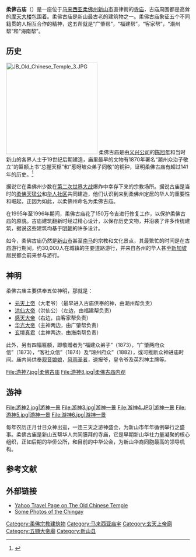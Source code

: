 {{Infobox religious building
| name                  = 柔佛古廟
| native_name           = Kuil Kuno Johor <br/> Johor Ancient Temple
| native_name_lang      =
| former_names          =
| alternate_names       =
| image                 = Kuil Kuno JB (220307).jpg
| caption               = 柔佛古庙外观
| location              = [[新山市|新山市]]
| coordinates           = {{coord|1|27|37.3|N|103|45|47.1|E|display=inline,title}}
| religious_affiliation = [[道教|道教]]
|district           = [[新山县|新山县]]
|state              = {{flagicon|Johor}} [[柔佛州|柔佛州]]
|country            = {{MYS}}
| deity                 = 
| festival              = 
| founded_by            = [[陈旭年|陈旭年]]
| established           = 
| groundbreaking        = 
| year_completed        = 1870年
<ref name="Johor Bahru Old Chinese temple background">{{cite web|url=https://www.nst.com.my/news/2016/04/137144/bonded-tradition|title=Bonded in tradition|author=Peggy Loh|publisher=New Straits Times|date=4 April 2016|access-date=8 March 2019|archive-date=2019-03-27|archive-url=https://web.archive.org/web/20190327085748/https://www.nst.com.my/news/2016/04/137144/bonded-tradition|dead-url=no}}</ref>
| architecture_type     = [[寺庙|寺庙]]
| architecture_style    = [[中国传统建筑|中式]]
}}

{{Infobox Chinese
|s=柔佛古庙 
|t=柔佛古廟
|p=róu fó gǔ miào
|en="Johor Ancient Temple"
}}

'''柔佛古庙'''（{{lang-ms|Kuil Kuno Johor}}）是一座位于[[马来西亚|马来西亚]][[柔佛州|柔佛州]][[新山市|新山市]]直律街的[[寺庙|寺庙]]，古庙周围都是高耸的[[摩天大楼|摩天大楼]]包围着。柔佛古庙是新山最古老的建筑物之一。柔佛古庙象征五个不同籍贯的人相互合作的精神，这五帮就是“广肇帮”，“福建帮”，“客家帮”，“潮州帮”和“海南帮”。

==历史==
[[File:JB_Old_Chinese_Temple_3.JPG|250px]]
柔佛古庙是由[[义兴公司|义兴公司]]的[[陈旭年|陈旭年]]和当时新山的各界人士于19世纪后期建造，庙里最早的文物有1870年署名“潮州众治子敬立”的匾额上书“总握天枢”和“惹呀坡众弟子同敬”的铜钟，证明柔佛古庙有超过141年的历史。<ref name="HIS">{{cite web|url=http://www.jb-tionghua.org.my/gumiao/gumiao.htm |title=History of Johor Bahru Old Chinese Temple |accessdate=2007-10-01 |publisher=Persekutuan Tiong-Hua |archiveurl=https://web.archive.org/web/20070917040204/http://www.jb-tionghua.org.my/gumiao/gumiao.htm |archivedate=2007-09-17 |deadurl=yes }}</ref>

据说它在柔佛州少数在[[第二次世界大战|第二次世界大战]]爆炸中幸存下来的宗教场所。据说古庙是当时的[[柔佛|柔佛]][[天猛公|天猛公]]和[[华人社区|华人社区]]共同建造，他们认识到来到柔佛州定居的华人的重要性和崛起，正因为如此，以柔佛州命名为柔佛古庙。

在1995年至1996年期间，柔佛古庙花了150万令吉进行修复工作，以保护柔佛古庙的原貌。古庙建筑翻新时经过精心设计，以保存历史文物，并沿袭了许多传统建筑，据说这些建筑均基于[[明朝|明朝]]的许多设计。

如今，柔佛古庙仍然是[[新山市|新山市]]甚至[[南马|南马]]的宗教和文化景点，其最繁忙的时间是在古庙游行期间，约30,000人在城镇的主要道路游行，并来自各州的华人甚至[[新加坡|新加坡]]居民都会前来参与游行。

==神明==
柔佛古庙主要供奉五位神明，那就是：
*[[元天上帝|元天上帝]]（大老爷）（最早进入古庙供奉的神，由潮州帮负责）
*[[洪仙大帝|洪仙大帝]]（洪仙公）（左边，由福建帮负责）
*[[感天大帝|感天大帝]]（右边，由客家帮负责）
*[[华光大帝|华光大帝]]（主神两边，由广肇帮负责）
*[[赵大元帅|玄壇真君]]（主神两边，由海南帮负责）

此外，另有四幅匾额，即敬赠者为“福建众弟子”（1873），“广肇两府众信”（1873），“客社众信”（1874）及“琼州府众”（1882），或可推断众神进庙时间。庙内尚供奉[[观音娘娘|观音娘娘]]，[[风雨圣者|风雨圣者]]，速报爷，皇令爷及英烈神主牌等。

<gallery>
File:游神7.jpg|柔佛古庙
File:游神8.jpg|柔佛古庙内观
</gallery>

== 游神 ==
<gallery>
File:游神2.jpg|游神一景
File:游神3.jpg|游神一景
File:游神4.JPG|游神一景
File:游神5.jpg|游神一景
File:游神6.jpg|游神一景
</gallery>

每年农历正月廿日众神出巡，一连三天之游神盛会，为新山市年年循例举行之盛事。柔佛古庙是新山五帮华人共同膜拜的寺庙，它是早期新山华社力量凝聚的核心组织，正如后期的华侨公所，和目前的中华公会，为新山华裔同胞最高的领导机构。

== 参考文献 ==
<references />

==外部链接==
{{commons category|Johor Bahru Old Chinese Temple}}
*[http://travel.yahoo.com/p-travelguide-2887934-johor_old_chinese_temple_johor_bahru-i;_ylt=Ah00D6SVoVHedWFRbFMONv70GmoL Yahoo Travel Page on The Old Chinese Temple]
*[https://web.archive.org/web/20111002034223/http://jboldtemple.blogspot.com/ Some Photos of the Chingay]

{{马来西亚道观和庙宇}}
[[Category:柔佛宗教建筑物|Category:柔佛宗教建筑物]]
[[Category:马来西亚庙宇|Category:马来西亚庙宇]]
[[Category:玄天上帝廟|Category:玄天上帝廟]]
[[Category:五顯大帝廟|Category:五顯大帝廟]]
[[Category:新山县|Category:新山县]]